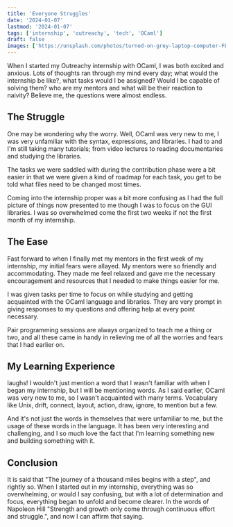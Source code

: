 ```yaml
---
title: 'Everyone Struggles'
date: '2024-01-07'
lastmod: '2024-01-07'
tags: ['internship', 'outreachy', 'tech', 'OCaml']
draft: false
images: ['https://unsplash.com/photos/turned-on-grey-laptop-computer-FBNxmwEVpAc']
---
```


When I started my Outreachy internship with OCaml, I was both excited and anxious. Lots of thoughts ran through my mind every day; what would the internship be like?, what tasks would I be assigned? Would I be capable of solving them? who are my mentors and what will be their reaction to naivity? Believe me, the questions were almost endless.

## The Struggle

One may be wondering why the worry. Well, OCaml was very new to me, I was very unfamiliar with the syntax, expressions, and libraries. I had to and I'm still taking many tutorials; from video lectures to reading documentaries and studying the libraries. 

The tasks we were saddled with during the contribution phase were a bit easier in that we were given a kind of roadmap for each task, you get to be told what files need to be changed most times. 

Coming into the internship proper was a bit more confusing as I had the full picture of things now presented to me though I was to focus on the GUI libraries. I was so overwhelmed come the first two weeks if not the first month of my internship.

## The Ease

Fast forward to when I finally met my mentors in the first week of my internship, my initial fears were allayed. My mentors were so friendly and accommodating. They made me feel relaxed and gave me the necessary encouragement and resources that I needed to make things easier for me. 

I was given tasks per time to focus on while studying and getting acquainted with the OCaml language and libraries. They are very prompt in giving responses to my questions and offering help at every point necessary. 

Pair programming sessions are always organized to teach me a thing or two, and all these came in handy in relieving me of all the worries and fears that I had earlier on. 

## My Learning Experience

laughs! I wouldn't just mention a word that I wasn't familiar with when I began my internship, but I will be mentioning words. As I said earlier, OCaml was very new to me, so I wasn't acquainted with many terms. Vocabulary like Unix, drift, connect, layout, action, draw, ignore, to mention but a few. 

And it's not just the words in themselves that were unfamiliar to me, but the usage of these words in the language. It has been very interesting and challenging, and I so much love the fact that I'm learning something new and building something with it. 

## Conclusion

It is said that "The journey of a thousand miles begins with a step", and rightly so. When I started out in my internship, everything was so overwhelming, or would I say confusing, but with a lot of determination and focus, everything began to unfold and become clearer. In the words of Napoleon Hill "Strength and growth only come through continuous effort and struggle.", and now I can affirm that saying. 